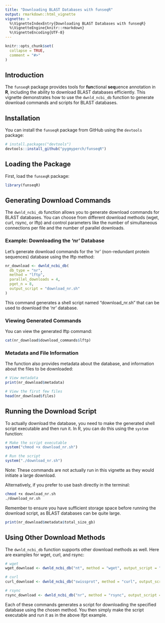 ```yaml
---
title: "Downloading BLAST Databases with funseqR"
output: rmarkdown::html_vignette
vignette: >
  %\VignetteIndexEntry{Downloading BLAST Databases with funseqR}
  %\VignetteEngine{knitr::rmarkdown}
  %\VignetteEncoding{UTF-8}
---
```


```r
knitr::opts_chunk$set(
  collapse = TRUE,
  comment = "#>"
)
```

## Introduction

The `funseqR` package provides tools for **fun**ctional **seq**uence annotation in **R**, including the ability to download BLAST databases efficiently. This vignette demonstrates how to use the `dwnld_ncbi_db` function to generate download commands and scripts for BLAST databases.

## Installation

You can install the `funseqR` package from GitHub using the `devtools` package:

```r
# install.packages("devtools")
devtools::install_github("pygmyperch/funseqR")
```

## Loading the Package

First, load the `funseqR` package:

```r
library(funseqR)
```

## Generating Download Commands

The `dwnld_ncbi_db` function allows you to generate download commands for BLAST databases. You can choose from different download methods (wget, curl, rsync, or lftp) and control parameters like the number of simultaneous connections per file and the number of parallel downloads.

### Example: Downloading the 'nr' Database

Let's generate download commands for the 'nr' (non-redundant protein sequences) database using the lftp method:

```r
nr_download <- dwnld_ncbi_db(
  db_type = "nr",
  method = "lftp",
  parallel_downloads = 4,
  pget_n = 8,
  output_script = "download_nr.sh"
)
```

This command generates a shell script named "download_nr.sh" that can be used to download the 'nr' database.

### Viewing Generated Commands

You can view the generated lftp command:

```r
cat(nr_download$download_commands$lftp)
```

### Metadata and File Information

The function also provides metadata about the database, and information about the files to be downloaded:

```r
# View metadata
print(nr_download$metadata)

# View the first few files
head(nr_download$files)
```

## Running the Download Script

To actually download the database, you need to make the generated shell script executable and then run it. In R, you can do this using the `system` function:

```r
# Make the script executable
system("chmod +x download_nr.sh")

# Run the script
system("./download_nr.sh")
```

Note: These commands are not actually run in this vignette as they would initiate a large download.

Alternatively, if you prefer to use bash directly in the terminal:

``` bash
chmod +x download_nr.sh
./download_nr.sh
```

Remember to ensure you have sufficient storage space before running the download script, as BLAST databases can be quite large.

```r
print(nr_download$metadata$total_size_gb)
```

## Using Other Download Methods

The `dwnld_ncbi_db` function supports other download methods as well. Here are examples for wget, curl, and rsync:

```r
# wget
wget_download <- dwnld_ncbi_db("nt", method = "wget", output_script = "download_nt_wget.sh")

# curl
curl_download <- dwnld_ncbi_db("swissprot", method = "curl", output_script = "download_swissprot_curl.sh")

# rsync
rsync_download <- dwnld_ncbi_db("nr", method = "rsync", output_script = "download_nr_rsync.sh")
```

Each of these commands generates a script for downloading the specified database using the chosen method. You then simply make the script executable and run it as in the above lfpt example.

